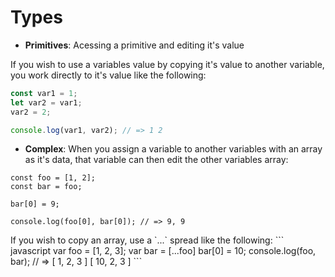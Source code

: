 

# Types

* **Primitives**: Acessing a primitive and editing it's value

If you wish to use a variables value by copying it's value to another variable, you work directly to it's value like the following:

``` javascript 
const var1 = 1;
let var2 = var1;
var2 = 2;

console.log(var1, var2); // => 1 2
```

* **Complex**: When you assign a variable to another variables with an array as it's data, that variable can then edit the other variables array:

```
const foo = [1, 2];
const bar = foo;

bar[0] = 9;

console.log(foo[0], bar[0]); // => 9, 9
```

<Callout>
  If you wish to copy an array, use a `...` spread like the following: 
  ``` javascript 
  var foo = [1, 2, 3];
  var bar = [...foo]
  bar[0] = 10;
  console.log(foo, bar); // => [ 1, 2, 3 ] [ 10, 2, 3 ]
  ```
</Callout>